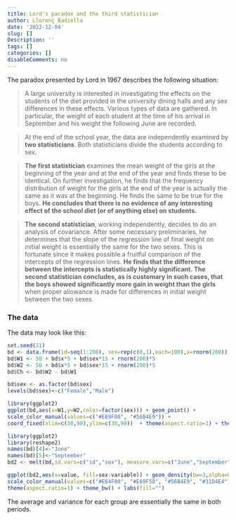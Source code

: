 ```yaml
---
title: Lord's paradox and the third statistician
author: Llorenç Badiella
date: '2022-12-04'
slug: []
Description: ''
tags: []
categories: []
disableComments: no
---
```




The paradox presented by Lord in 1967 describes the following situation:

> A large university is interested in investigating the effects on the students of the diet provided in the university dining halls and any sex differences in these effects. Various types of data are gathered. In particular, the weight of each student at the time of his arrival in September and his weight the following June are recorded. 

> At the end of the school year, the data are independently examined by **two statisticians**. Both statisticians divide the students according to sex.

> **The first statistician** examines the mean weight of the girls at the beginning of the year and at the end of the year and finds these to be identical. On further investigation, he finds that the frequency distribution of weight for the girls at the end of the year is actually the same as it was at the beginning. He finds the same to be true for the boys.  **He concludes that there is no evidence of any interesting effect of the school diet (or of anything else) on students.** 

> **The second statistician**, working independently, decides to do an analysis of covariance. After some necessary preliminaries, he determines that the slope of the regression line of final weight on initial weight is essentially the same for the two sexes. This is fortunate since it makes possible a fruitful comparison of the intercepts of the regression lines. **He finds that the difference between the intercepts is statistically highly significant. The second statistician concludes, as is customary in such cases, that the boys showed significantly more gain in weight than the girls** when proper allowance is made for differences in initial weight between the two sexes. 

### The data

The data may look like this:

```r
set.seed(21)
bd <- data.frame(id=seq(1:200), sex=rep(c(0,1),each=100),x=rnorm(200))
bd$W1 <- 50 + bd$x*5 + bd$sex*15 + rnorm(200)*5
bd$W2 <- 50 + bd$x*5 + bd$sex*15 + rnorm(200)*5
bd$Ch <- bd$W2 - bd$W1

bd$sex <- as.factor(bd$sex)
levels(bd$sex)<-c("Female","Male")
```

```r
library(ggplot2)
ggplot(bd,aes(x=W1,y=W2,color=factor(sex))) + geom_point() +
scale_color_manual(values=c("#E69F00", "#56B4E9")) +
coord_fixed(xlim=c(30,90),ylim=c(30,90))  + theme(aspect.ratio=1) + theme_bw() + labs(x="Weight June",y="Weight September",color="Sex")
```


```r
library(ggplot2)
library(reshape2)
names(bd)[4]<-"June"
names(bd)[5]<-"September"
bd2 <- melt(bd,id.vars=c("id","sex"), measure.vars=c("June","September"))

ggplot(bd2,aes(x=value, fill=sex:variable)) + geom_density(bw=3,alpha=0.3)+
scale_color_manual(values=c("#E64F00", "#E69F50", "#56B4E9", "#31D4E4")) +
theme(aspect.ratio=1) + theme_bw() + labs(fill="")
```

The average and variance for each group are essentially the same in both periods.

